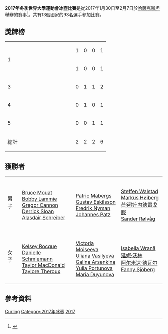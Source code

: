 {{Infobox Universiade event
| event = 冰壺
| games = 2017年冬季世界大學運動會
| image = [[File:Curling_pictogram.svg|100px]]
| venue = {{link-en|阿拉木圖體育館|Almaty Arena}}
| dates = {{Start date|2017|1|30}} – {{Start date|2017|2|7}}
| competitors = 93 
| nations = 13
| teams = 
| governing_body = 
| win_value =
| gold = 
| goldNOC = 
| silver = 
| silverNOC = 
| bronze = 
| bronzeNOC = 
| prev = [[2015年冬季世界大學運動會冰壺比賽|2015]]
| next = [[2019年冬季世界大學運動會冰壺比賽|2019]]
}}
'''2017年冬季世界大學運動會冰壺比賽'''是從2017年1月30日至2月7日於[[哈薩克斯坦|哈薩克斯坦]]{{link-en|阿拉木圖體育館|Almaty Arena}}舉辦的賽事<ref>{{cite web|url=https://almaty2017.com/universiade/kinds-of-sport/curling|title=Curling|publisher=almaty2017.com|accessdate=2017-01-31|deadurl=yes|archiveurl=https://web.archive.org/web/20170130104622/https://almaty2017.com/universiade/kinds-of-sport/curling|archivedate=2017-01-30}}</ref>。共有13個國家的93名選手參加比賽。

== 獎牌榜 ==
{| {{RankedMedalTable}}
|-
|rowspan=2| 1 || width=175 align=left| {{flagIOC2team|GBR|2017年冬季世界大學運動會}} || 1 || 0 || 0 || 1
|-
| align=left| {{flagIOC2team|CAN|2017年冬季世界大學運動會}} || 1 || 0 || 0 || 1
|-
| 3 || align=left| {{flagIOC2team|SWE|2017年冬季世界大學運動會}} || 0 || 1 || 1 || 2
|-
| 4 || align=left| {{flagIOC2team|RUS|2017年冬季世界大學運動會}} || 0 || 1 || 0 || 1
|-
| 5 || align=left| {{flagIOC2team|NOR|2017年冬季世界大學運動會}} || 0 || 0 || 1 || 1
|- class="sortbottom"
!colspan=2| 總計 || 2 || 2 || 2 || 6
|}

== 獲勝者 ==
{| {{MedalistTable|type=項目}}
|-
| 男子
|{{flagIOC2team|GBR|2017年冬季世界大學運動會}}<br>[[Bruce_Mouat|Bruce Mouat]]<br>[[Bobby_Lammie|Bobby Lammie]]<br>[[Gregor_Cannon|Gregor Cannon]]<br>[[Derrick_Sloan|Derrick Sloan]]<br>[[Alasdair_Schreiber|Alasdair Schreiber]]
|{{flagIOC2team|SWE|2017年冬季世界大學運動會}}<br>[[Patric_Mabergs|Patric Mabergs]]<br>[[Gustav_Eskilsson|Gustav Eskilsson]]<br>[[Fredrik_Nyman|Fredrik Nyman]]<br>[[Johannes_Patz|Johannes Patz]]
|{{flagIOC2team|NOR|2017年冬季世界大學運動會}}<br>[[Steffen_Walstad|Steffen Walstad]]<br>[[Markus_Høiberg|Markus Høiberg]]<br>[[芒努斯·内德雷戈滕|芒努斯·内德雷戈滕]]<br>[[Sander_Rølvåg|Sander Rølvåg]]
|-
| 女子
|{{flagIOC2team|CAN|2017年冬季世界大學運動會}}<br>[[Kelsey_Rocque|Kelsey Rocque]]<br>[[Danielle_Schmiemann|Danielle Schmiemann]]<br>[[Taylor_MacDonald|Taylor MacDonald]]<br>[[Taylore_Theroux|Taylore Theroux]]
|{{flagIOC2team|RUS|2017年冬季世界大學運動會}}<br>[[Victoria_Moiseeva|Victoria Moiseeva]]<br>[[Uliana_Vasilyeva|Uliana Vasilyeva]]<br>[[Galina_Arsenkina|Galina Arsenkina]]<br>[[Yulia_Portunova|Yulia Portunova]]<br>[[Maria_Duyunova|Maria Duyunova]]
|{{flagIOC2team|SWE|2017年冬季世界大學運動會}}<br>[[Isabella_Wranå|Isabella Wranå]]<br>[[延妮·沃林|延妮·沃林]]<br>[[阿尔米达·德瓦尔|阿尔米达·德瓦尔]]<br>[[Fanny_Sjöberg|Fanny Sjöberg]]
|}

== 參考資料 ==
{{reflist}}

{{2017年冬季世界大學運動會比賽項目}}

{{DEFAULTSORT:Curling At The 2017 Winter Universiade}}
[[Category:2017年冬季世界大學運動會|Curling]]
[[Category:2017年冰壺|Category:2017年冰壺]]
[[Category:冬季世界大學運動會冰壺比賽|2017]]